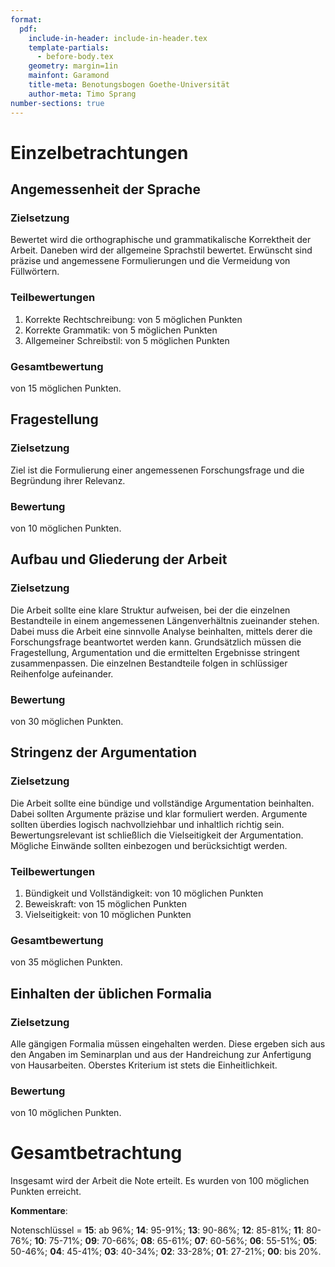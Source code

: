 ```yaml
---
format:
  pdf:
    include-in-header: include-in-header.tex
    template-partials: 
      - before-body.tex
    geometry: margin=1in
    mainfont: Garamond
    title-meta: Benotungsbogen Goethe-Universität
    author-meta: Timo Sprang
number-sections: true
---
```



# Einzelbetrachtungen

## Angemessenheit der Sprache

### Zielsetzung

Bewertet wird die orthographische und grammatikalische Korrektheit der Arbeit. Daneben wird der allgemeine Sprachstil bewertet. Erwünscht sind präzise und angemessene Formulierungen und die Vermeidung von Füllwörtern.

### Teilbewertungen

1. Korrekte Rechtschreibung: \raisebox{-.1cm}{\TextField[width=.6cm, name=ortho, value=, align=2]{}} von 5 möglichen Punkten
2. Korrekte Grammatik: \raisebox{-.1cm}{\TextField[width=.6cm, name=grammar, value=, align=2]{}} von 5 möglichen Punkten
3. Allgemeiner Schreibstil: \raisebox{-.1cm}{\TextField[width=.6cm, name=writing, value=, align=2]{}} von 5 möglichen Punkten

### Gesamtbewertung

\raisebox{-.1cm}{\TextField[width=.6cm, name=lang, value=, align=2]{}} von 15 möglichen Punkten.

## Fragestellung

### Zielsetzung

Ziel ist die Formulierung einer angemessenen Forschungsfrage und die Begründung ihrer Relevanz.

### Bewertung

\raisebox{-.1cm}{\TextField[width=.6cm, name=ques, value=, align=2]{}} von 10 möglichen Punkten.

## Aufbau und Gliederung der Arbeit

### Zielsetzung

Die Arbeit sollte eine klare Struktur aufweisen, bei der die einzelnen Bestandteile in einem angemessenen Längenverhältnis zueinander stehen. Dabei muss die Arbeit eine sinnvolle Analyse beinhalten, mittels derer die Forschungsfrage beantwortet werden kann. Grundsätzlich müssen die Fragestellung, Argumentation und die ermittelten Ergebnisse stringent zusammenpassen. Die einzelnen Bestandteile folgen in schlüssiger Reihenfolge aufeinander.

### Bewertung

\raisebox{-.1cm}{\TextField[width=.6cm, name=struc, value=, align=2]{}} von 30 möglichen Punkten.

## Stringenz der Argumentation

### Zielsetzung

Die Arbeit sollte eine bündige und vollständige Argumentation beinhalten. Dabei sollten Argumente präzise und klar formuliert werden. Argumente sollten überdies logisch nachvollziehbar und inhaltlich richtig sein. Bewertungsrelevant ist schließlich die Vielseitigkeit der Argumentation. Mögliche Einwände sollten einbezogen und berücksichtigt werden.

### Teilbewertungen

1. Bündigkeit und Vollständigkeit: \raisebox{-.1cm}{\TextField[width=.6cm, name=density, value=, align=2]{}} von 10 möglichen Punkten
2. Beweiskraft: \raisebox{-.1cm}{\TextField[width=.6cm, name=correct, value=, align=2]{}} von 15 möglichen Punkten
3. Vielseitigkeit: \raisebox{-.1cm}{\TextField[width=.6cm, name=wealth, value=, align=2]{}} von 10 möglichen Punkten

### Gesamtbewertung

\raisebox{-.1cm}{\TextField[width=.6cm, name=args, value=, align=2]{}} von 35 möglichen Punkten.

## Einhalten der üblichen Formalia

### Zielsetzung

Alle gängigen Formalia müssen eingehalten werden. Diese ergeben sich aus den Angaben im Seminarplan und aus der Handreichung zur Anfertigung von Hausarbeiten. Oberstes Kriterium ist stets die Einheitlichkeit.

### Bewertung

\raisebox{-.1cm}{\TextField[width=.6cm, name=formalities, value=, align=2]{}} von 10 möglichen Punkten.

\newpage

# Gesamtbetrachtung

Insgesamt wird der Arbeit die Note \raisebox{-.1cm}{\TextField[width=1cm, name=final, value=]{}} erteilt. Es wurden \raisebox{-.1cm}{\TextField[width=1cm, name=points, value=]{}} von 100 möglichen Punkten erreicht.

**Kommentare**:

\TextField[multiline=TRUE, width=\textwidth, height=13cm, charsize=12pt, name=comments, value=]{}

\vfill

\begingroup
  \centering
  \raisebox{.5cm}{\wildcardb{Ort, Datum}}
  \hspace{1cm}
  \wildcard{Unterschrift}
  \par
\endgroup

\noindent\rule[7pt]{\linewidth}{0.4pt}

\small Notenschlüssel = **15**: ab 96%; **14**: 95-91%; **13**: 90-86%; **12**: 85-81%; **11**: 80-76%; **10**: 75-71%; **09**: 70-66%; **08**: 65-61%; **07**: 60-56%; **06**: 55-51%; **05**: 50-46%; **04**: 45-41%; **03**: 40-34%; **02**: 33-28%; **01**: 27-21%; **00**: bis 20%.